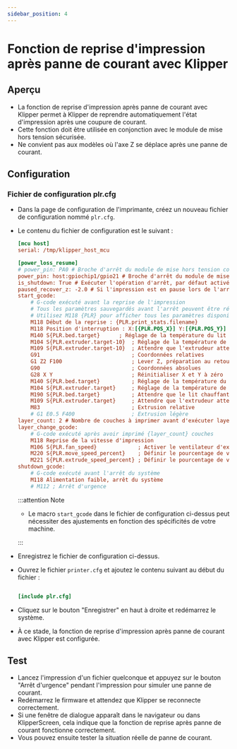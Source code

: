 ```yaml
---
sidebar_position: 4
---
```


# Fonction de reprise d'impression après panne de courant avec Klipper

## Aperçu

- La fonction de reprise d'impression après panne de courant avec Klipper permet à Klipper de reprendre automatiquement l'état d'impression après une coupure de courant.
- Cette fonction doit être utilisée en conjonction avec le module de mise hors tension sécurisée.
- Ne convient pas aux modèles où l'axe Z se déplace après une panne de courant.

## Configuration

### Fichier de configuration plr.cfg

- Dans la page de configuration de l'imprimante, créez un nouveau fichier de configuration nommé `plr.cfg`.
- Le contenu du fichier de configuration est le suivant :

    ```cfg
    [mcu host]   
    serial: /tmp/klipper_host_mcu
    
    [power_loss_resume]
    # power_pin: PA0 # Broche d'arrêt du module de mise hors tension connectée à l'entrée PA0 de la carte inférieure
    power_pin: host:gpiochip1/gpio21 # Broche d'arrêt du module de mise hors tension connectée à l'entrée PA21 de la carte supérieure
    is_shutdown: True # Exécuter l'opération d'arrêt, par défaut activé
    paused_recover_z: -2.0 # Si l'impression est en pause lors de l'arrêt, la distance de déplacement Z pendant la reprise, par défaut sans déplacement
    start_gcode:
        # G-code exécuté avant la reprise de l'impression
        # Tous les paramètres sauvegardés avant l'arrêt peuvent être récupérés via {PLR}
        # Utilisez M118 {PLR} pour afficher tous les paramètres disponibles
        M118 Début de la reprise : {PLR.print_stats.filename}
        M118 Position d'interruption : X:[{PLR.POS_X}] Y:[{PLR.POS_Y}] Z:[{PLR.POS_Z}] E:[{PLR.POS_E}]
        M140 S{PLR.bed.target}      ; Réglage de la température du lit chauffant
        M104 S{PLR.extruder.target-10}  ; Réglage de la température de l'extrudeur
        M109 S{PLR.extruder.target-10}  ; Attendre que l'extrudeur atteigne la température cible
        G91                             ; Coordonnées relatives
        G1 Z2 F100                      ; Lever Z, préparation au retour à zéro X,Y
        G90                             ; Coordonnées absolues
        G28 X Y                         ; Réinitialiser X et Y à zéro
        M140 S{PLR.bed.target}          ; Réglage de la température du lit chauffant
        M104 S{PLR.extruder.target}     ; Réglage de la température de l'extrudeur
        M190 S{PLR.bed.target}          ; Attendre que le lit chauffant atteigne la température cible
        M109 S{PLR.extruder.target}     ; Attendre que l'extrudeur atteigne la température cible
        M83                             ; Extrusion relative
        # G1 E0.5 F400                  ; Extrusion légère
    layer_count: 2 # Nombre de couches à imprimer avant d'exécuter layer_change_gcode
    layer_change_gcode:                
        # G-code exécuté après avoir imprimé {layer_count} couches
        M118 Reprise de la vitesse d'impression
        M106 S{PLR.fan_speed}             ; Activer le ventilateur d'extraction
        M220 S{PLR.move_speed_percent}    ; Définir le pourcentage de vitesse demandée
        M221 S{PLR.extrude_speed_percent} ; Définir le pourcentage de vitesse d'extrusion demandée
    shutdown_gcode:
        # G-code exécuté avant l'arrêt du système
        M118 Alimentation faible, arrêt du système
        # M112 ; Arrêt d'urgence

    ```

    :::attention Note

    - Le macro `start_gcode` dans le fichier de configuration ci-dessus peut nécessiter des ajustements en fonction des spécificités de votre machine.

    :::

- Enregistrez le fichier de configuration ci-dessus.
- Ouvrez le fichier `printer.cfg` et ajoutez le contenu suivant au début du fichier :

    ```cfg

    [include plr.cfg]

    ```

- Cliquez sur le bouton "Enregistrer" en haut à droite et redémarrez le système.
- À ce stade, la fonction de reprise d'impression après panne de courant avec Klipper est configurée.

## Test

- Lancez l'impression d'un fichier quelconque et appuyez sur le bouton "Arrêt d'urgence" pendant l'impression pour simuler une panne de courant.
- Redémarrez le firmware et attendez que Klipper se reconnecte correctement.
- Si une fenêtre de dialogue apparaît dans le navigateur ou dans KlipperScreen, cela indique que la fonction de reprise après panne de courant fonctionne correctement.
- Vous pouvez ensuite tester la situation réelle de panne de courant.
